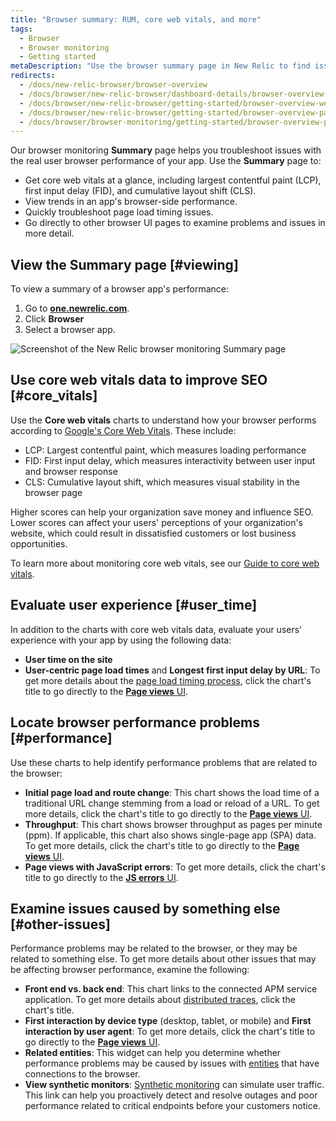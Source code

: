 ```yaml
---
title: "Browser summary: RUM, core web vitals, and more"
tags:
  - Browser
  - Browser monitoring 
  - Getting started
metaDescription: "Use the browser summary page in New Relic to find issues with your app's browser-side performance, including core web vitals, page load timing, and more."
redirects:
  - /docs/new-relic-browser/browser-overview
  - /docs/browser/new-relic-browser/dashboard-details/browser-overview-dashboard
  - /docs/browser/new-relic-browser/getting-started/browser-overview-website-performance-glance
  - /docs/browser/new-relic-browser/getting-started/browser-overview-page-website-performance-summary
  - /docs/browser/browser-monitoring/getting-started/browser-overview-page-website-performance-summary
---
```



Our browser monitoring **Summary** page helps you troubleshoot issues with the real user browser performance of your app. Use the **Summary** page to:

* Get core web vitals at a glance, including largest contentful paint (LCP), first input delay (FID), and cumulative layout shift (CLS).
* View trends in an app's browser-side performance.
* Quickly troubleshoot page load timing issues.
* Go directly to other browser UI pages to examine problems and issues in more detail.

## View the Summary page [#viewing]

To view a summary of a browser app's performance:

1. Go to **[one.newrelic.com](https://one.newrelic.com)**.
2. Click **Browser**
3. Select a browser app.

<img
  title="Browser monitoring summary"
  alt="Screenshot of the New Relic browser monitoring Summary page"
  src={browserBrowserSummary}
/>

## Use core web vitals data to improve SEO [#core_vitals]

Use the **Core web vitals** charts to understand how your browser performs according to [Google's Core Web Vitals](https://web.dev/vitals/#core-web-vitals). These include:

* LCP: Largest contentful paint, which measures loading performance
* FID: First input delay, which measures interactivity between user input and browser response
* CLS: Cumulative layout shift, which measures visual stability in the browser page

Higher scores can help your organization save money and influence SEO. Lower scores can affect your users' perceptions of your organization's website, which could result in dissatisfied customers or lost business opportunities.

To learn more about monitoring core web vitals, see our [Guide to core web vitals](/docs/browser/new-relic-browser/guides/guide-to-core-web-vitals).

## Evaluate user experience [#user_time]

In addition to the charts with core web vitals data, evaluate your users' experience with your app by using the following data:

* **User time on the site**
* **User-centric page load times** and **Longest first input delay by URL**: To get more details about the [page load timing process](/docs/browser/new-relic-browser/page-load-timing-resources/page-load-timing-process), click the chart's title to go directly to the [**Page views** UI](/docs/browser/new-relic-browser/additional-standard-features/page-views-examine-page-performance).

## Locate browser performance problems [#performance]

Use these charts to help identify performance problems that are related to the browser:

* **Initial page load and route change**: This chart shows the load time of a traditional URL change stemming from a load or reload of a URL. To get more details, click the chart's title to go directly to the [**Page views** UI](/docs/browser/new-relic-browser/additional-standard-features/page-views-examine-page-performance).
* **Throughput**: This chart shows browser throughput as pages per minute (ppm). If applicable, this chart also shows single-page app (SPA) data. To get more details, click the chart's title to go directly to the [**Page views** UI](/docs/browser/new-relic-browser/additional-standard-features/page-views-examine-page-performance).
* **Page views with JavaScript errors**: To get more details, click the chart's title to go directly to the [**JS errors** UI](/docs/browser/new-relic-browser/browser-pro-features/javascript-errors-page-detect-analyze-errors).

## Examine issues caused by something else [#other-issues]

Performance problems may be related to the browser, or they may be related to something else. To get more details about other issues that may be affecting browser performance, examine the following:

* **Front end vs. back end**: This chart links to the connected APM service application. To get more details about [distributed traces](/docs/browser/new-relic-browser/browser-pro-features/browser-data-distributed-tracing/), click the chart's title.
* **First interaction by device type** (desktop, tablet, or mobile) and **First interaction by user agent**: To get more details, click the chart's title to go directly to the [**Page views** UI](/docs/browser/new-relic-browser/additional-standard-features/page-views-examine-page-performance).
* **Related entities**: This widget can help you determine whether performance problems may be caused by issues with [entities](/docs/new-relic-solutions/new-relic-one/core-concepts/what-entity-new-relic/) that have connections to the browser.
* **View synthetic monitors**: [Synthetic monitoring](/docs/synthetics/synthetic-monitoring/getting-started/get-started-synthetic-monitoring/) can simulate user traffic. This link can help you proactively detect and resolve outages and poor performance related to critical endpoints before your customers notice.
